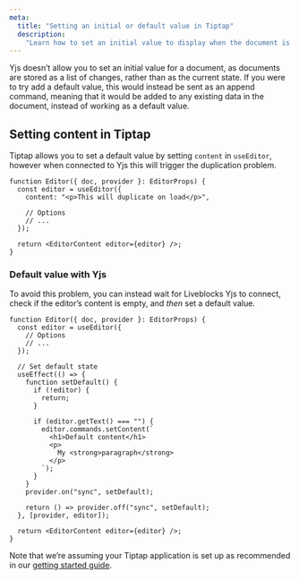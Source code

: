 ```yaml
---
meta:
  title: "Setting an initial or default value in Tiptap"
  description:
    "Learn how to set an initial value to display when the document is empty"
---
```


Yjs doesn’t allow you to set an initial value for a document, as documents are
stored as a list of changes, rather than as the current state. If you were to
try add a default value, this would instead be sent as an append command,
meaning that it would be added to any existing data in the document, instead of
working as a default value.

## Setting content in Tiptap

Tiptap allows you to set a default value by setting `content` in `useEditor`,
however when connected to Yjs this will trigger the duplication problem.

```tsx highlight="3"
function Editor({ doc, provider }: EditorProps) {
  const editor = useEditor({
    content: "<p>This will duplicate on load</p>",

    // Options
    // ...
  });

  return <EditorContent editor={editor} />;
}
```

### Default value with Yjs

To avoid this problem, you can instead wait for Liveblocks Yjs to connect, check
if the editor’s content is empty, and _then_ set a default value.

```tsx highlight="7-27"
function Editor({ doc, provider }: EditorProps) {
  const editor = useEditor({
    // Options
    // ...
  });

  // Set default state
  useEffect(() => {
    function setDefault() {
      if (!editor) {
        return;
      }

      if (editor.getText() === "") {
        editor.commands.setContent(`
          <h1>Default content</h1>
          <p>
            My <strong>paragraph</strong>
          </p>
        `);
      }
    }
    provider.on("sync", setDefault);

    return () => provider.off("sync", setDefault);
  }, [provider, editor]);

  return <EditorContent editor={editor} />;
}
```

Note that we’re assuming your Tiptap application is set up as recommended in our
[getting started guide](/docs/get-started/yjs-tiptap-react).
